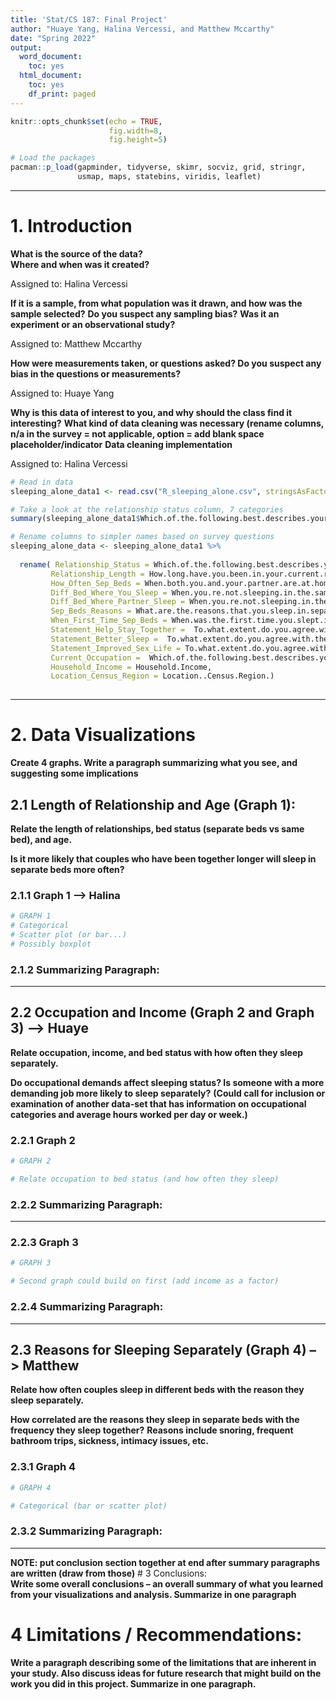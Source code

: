 ---
title: 'Stat/CS 187: Final Project'
author: "Huaye Yang, Halina Vercessi, and Matthew Mccarthy"
date: "Spring 2022"
output:
  word_document:
    toc: yes
  html_document:
    toc: yes
    df_print: paged
---
  

```{r setup, message = FALSE}
knitr::opts_chunk$set(echo = TRUE,
                      fig.width=8, 
                      fig.height=5) 

# Load the packages
pacman::p_load(gapminder, tidyverse, skimr, socviz, grid, stringr,
               usmap, maps, statebins, viridis, leaflet)


```  

***

# 1. Introduction


**What is the source of the data?**  
**Where and when was it created?**

Assigned to: Halina Vercessi 


**If it is a sample, from what population was it drawn, and how was the sample selected?**
**Do you suspect any sampling bias?**
**Was it an experiment or an observational study?**

Assigned to: Matthew Mccarthy


**How were measurements taken, or questions asked? Do you suspect any bias in the questions or measurements?**

Assigned to: Huaye Yang 


**Why is this data of interest to you, and why should the class find it interesting?**
**What kind of data cleaning was necessary (rename columns, n/a in the survey = not applicable, option = add blank space placeholder/indicator**
**Data cleaning implementation**


Assigned to: Halina Vercessi



```{r clean_data}

# Read in data
sleeping_alone_data1 <- read.csv("R_sleeping_alone.csv", stringsAsFactors = T)

# Take a look at the relationship status column, 7 categories
summary(sleeping_alone_data1$Which.of.the.following.best.describes.your.current.relationship.status.)

# Rename columns to simpler names based on survey questions
sleeping_alone_data <- sleeping_alone_data1 %>%
  
  rename( Relationship_Status = Which.of.the.following.best.describes.your.current.relationship.status., 
         Relationship_Length = How.long.have.you.been.in.your.current.relationship..If.you.are.not.currently.in.a.relationship..please.answer.according.to.your.last.relationship.,
         How_Often_Sep_Beds = When.both.you.and.your.partner.are.at.home..how.often.do.you.sleep.in.separate.beds., 
         Diff_Bed_Where_You_Sleep = When.you.re.not.sleeping.in.the.same.bed.as.your.partner..where.do.you.typically.sleep., 
         Diff_Bed_Where_Partner_Sleep = When.you.re.not.sleeping.in.the.same.bed..where.does.your.partner.typically.sleep., 
         Sep_Beds_Reasons = What.are.the.reasons.that.you.sleep.in.separate.beds..Please.select.all.that.apply., 
         When_First_Time_Sep_Beds = When.was.the.first.time.you.slept.in.separate.beds., 
         Statement_Help_Stay_Together =  To.what.extent.do.you.agree.with.the.following.statement...sleeping.in.separate.beds.helps.us.to.stay.together.., 
         Statement_Better_Sleep =  To.what.extent.do.you.agree.with.the.following.statement...we.sleep.better.when.we.sleep.in.separate.beds..,
         Statement_Improved_Sex_Life = To.what.extent.do.you.agree.with.the.following.statement.ë_.our.sex.life.has.improved.as.a.result.of.sleeping.in.separate.beds..ë_, 
         Current_Occupation =  Which.of.the.following.best.describes.your.current.occupation.,
         Household_Income = Household.Income,  
         Location_Census_Region = Location..Census.Region.)
  

```

***

# 2. Data Visualizations

**Create 4 graphs. Write a paragraph summarizing what you see, and suggesting some implications**


## 2.1 Length of Relationship and Age (Graph 1):  


**Relate the length of relationships, bed status (separate beds vs same bed), and age.**

**Is it more likely that couples who have been together longer will sleep in separate beds more often?**


### 2.1.1 Graph 1 --> Halina 
```{r 2a_graph1}
# GRAPH 1
# Categorical 
# Scatter plot (or bar...)
# Possibly boxplot 

```

### 2.1.2 Summarizing Paragraph:


***


## 2.2 Occupation and Income (Graph 2 and Graph 3) --> Huaye

**Relate occupation, income, and bed status with how often they sleep separately.**

**Do occupational demands affect sleeping status? Is someone with a more demanding job more likely to sleep separately?**
**(Could call for inclusion or examination of another data-set that has information on occupational categories and average hours worked per day or week.)**


### 2.2.1 Graph 2
```{r 2b_graph2}
# GRAPH 2

# Relate occupation to bed status (and how often they sleep)

```

### 2.2.2 Summarizing Paragraph:


***


### 2.2.3 Graph 3
```{r 2b_graph3}
# GRAPH 3

# Second graph could build on first (add income as a factor)

```

### 2.2.4 Summarizing Paragraph:


***



## 2.3 Reasons for Sleeping Separately (Graph 4) --> Matthew

**Relate how often couples sleep in different beds with the reason they sleep separately.**

**How correlated are the reasons they sleep in separate beds with the frequency they sleep together?**
**Reasons include snoring, frequent bathroom trips, sickness, intimacy issues, etc.**

### 2.3.1 Graph 4
```{r 2c_graph4}
# GRAPH 4

# Categorical (bar or scatter plot)

```

### 2.3.2 Summarizing Paragraph:


***


**NOTE: put conclusion section together at end after summary paragraphs are written (draw from those)**
# 3 Conclusions:  
**Write some overall conclusions – an overall summary of what you learned from your visualizations and analysis. Summarize in one paragraph**

# 4 Limitations / Recommendations: 
**Write a paragraph describing some of the limitations that are inherent in your study. Also discuss ideas for future research that might build on the work you did in this project. Summarize in one paragraph.**





